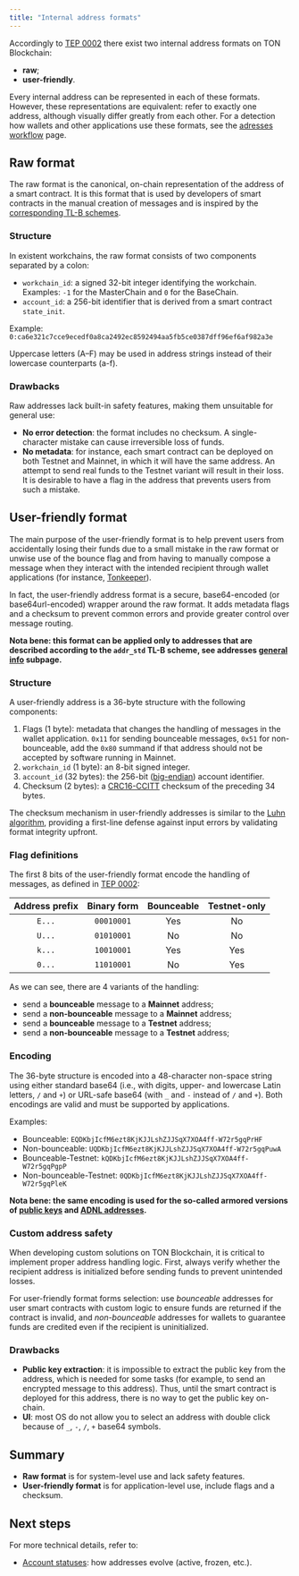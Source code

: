 ```yaml
---
title: "Internal address formats"
---
```


Accordingly to [TEP 0002](https://github.com/ton-blockchain/TEPs/blob/master/text/0002-address.md#smart-contract-addresses)
there exist two internal address formats on TON Blockchain:
- **raw**;
- **user-friendly**.

Every internal address can be represented in each of these formats. However, these representations are equivalent: refer to exactly one address, 
although visually differ greatly from each other.
For a detection how wallets and other applications use these formats, see the [adresses workflow](https://companyname-a7d5b98e.mintlify.app/ecosystem/wallet-apps/addresses-workflow) page.

## Raw format

The raw format is the canonical, on-chain representation of the address of a smart contract.
It is this format that is used by developers of smart contracts in the manual creation
of messages and is inspired by the [corresponding TL-B schemes](https://github.com/ton-blockchain/ton/blob/cac968f77dfa5a14e63db40190bda549f0eaf746/crypto/block/block.tlb#L100-L110).

### Structure

In existent workchains, the raw format consists of two components separated by a colon:

-   `workchain_id`: a signed 32-bit integer identifying the workchain.<br/>
Examples: `-1` for the MasterChain and `0` for the BaseChain.
-   `account_id`: a 256-bit identifier that is derived from a smart contract `state_init`.

Example:
`0:ca6e321c7cce9ecedf0a8ca2492ec8592494aa5fb5ce0387dff96ef6af982a3e`

Uppercase letters (A–F) may be used in address strings instead of their lowercase counterparts (a-f).

### Drawbacks

Raw addresses lack built-in safety features, making them unsuitable for general use:

-   **No error detection**: the format includes no checksum. A single-character mistake can cause irreversible loss of funds.
-   **No metadata**: for instance, each smart contract can be deployed on both Testnet and Mainnet, in which it will have the same address. 
An attempt to send real funds to the Testnet variant will result in their loss. It is desirable to have a flag in the address that prevents users from such a mistake.

## User-friendly format

The main purpose of the user-friendly format is to help prevent users from accidentally losing their funds due to a small mistake
in the raw format or unwise use of the bounce flag and from having to manually compose a message when they interact with the 
intended recipient through wallet applications (for instance, [Tonkeeper](https://tonkeeper.com/)).

In fact, the user-friendly address format is a secure, base64-encoded (or base64url-encoded) wrapper around the raw format. It adds metadata 
flags and a checksum to prevent common errors and provide greater control over message routing.

**Nota bene: this format can be applied only to addresses that are described according to the `addr_std` TL-B scheme, see addresses [general info](https://companyname-a7d5b98e.mintlify.app/ton/addresses/addresses-general-info) subpage.**

### Structure  

A user-friendly address is a 36-byte structure with the following components:  

1. Flags (1 byte): metadata that changes the handling of messages in the wallet application. `0x11` for sending bounceable messages, `0x51` for non-bounceable, add the `0x80` summand if that address should not be accepted by software running in Mainnet.
2. `workchain_id` (1 byte): an 8-bit signed integer.
3. `account_id` (32 bytes): the 256-bit ([big-endian](https://www.freecodecamp.org/news/what-is-endianness-big-endian-vs-little-endian/)) account identifier.
4. Checksum (2 bytes): a [CRC16-CCITT](https://github.com/ton-blockchain/ton-kotlin/blob/main/crypto/src/crc16.kt) checksum of the preceding 34 bytes.

The checksum mechanism in user-friendly addresses is similar to the [Luhn algorithm](https://en.wikipedia.org/wiki/Luhn_algorithm), providing a first-line defense against input errors by validating format integrity upfront.

### Flag definitions

The first 8 bits of the user-friendly format encode the handling of messages, as defined in [TEP 0002](https://github.com/ton-blockchain/TEPs/blob/master/text/0002-address.md#smart-contract-addresses):  

| Address prefix | Binary form | Bounceable | Testnet-only |
|:--------------:|:-----------:|:----------:|:------------:|  
|      `E...`    | `00010001` |    Yes     |      No      |  
|      `U...`    | `01010001` |     No     |      No      |  
|      `k...`    | `10010001` |    Yes     |     Yes      |  
|      `0...`    | `11010001` |     No     |     Yes      |

As we can see, there are 4 variants of the handling:
- send a **bounceable** message to a **Mainnet** address;
- send a **non-bounceable** message to a **Mainnet** address;
- send a **bounceable** message to a **Testnet** address;
- send a **non-bounceable** message to a **Testnet** address;

### Encoding

The 36-byte structure is encoded into a 48-character non-space string using either standard base64 (i.e., with digits, upper- and lowercase Latin letters, `/` and `+`) or URL-safe base64 (with `_` and `-` instead of `/` and `+`). Both encodings are valid and must be supported by applications.

Examples:
-   Bounceable: `EQDKbjIcfM6ezt8KjKJJLshZJJSqX7XOA4ff-W72r5gqPrHF`
-   Non-bounceable: `UQDKbjIcfM6ezt8KjKJJLshZJJSqX7XOA4ff-W72r5gqPuwA`
-   Bounceable-Testnet: `kQDKbjIcfM6ezt8KjKJJLshZJJSqX7XOA4ff-W72r5gqPgpP`
-   Non-bounceable-Testnet: `0QDKbjIcfM6ezt8KjKJJLshZJJSqX7XOA4ff-W72r5gqPleK`

**Nota bene: the same encoding is used for the so-called armored versions of [public keys](https://companyname-a7d5b98e.mintlify.app/techniques/security) and [ADNL addresses](https://companyname-a7d5b98e.mintlify.app/ton/network).**

### Custom address safety

When developing custom solutions on TON Blockchain, it is critical to implement proper address handling logic. First, always verify whether the recipient address is initialized before sending funds to prevent unintended losses.

For user-friendly format forms selection: use _bounceable_ addresses for user smart contracts with custom logic to ensure funds are returned if the contract is invalid, and _non-bounceable_ addresses for wallets to guarantee funds are credited even if the recipient is uninitialized.

### Drawbacks

- **Public key extraction**: it is impossible to extract the public key from the address, which is needed for some tasks (for example, 
to send an encrypted message to this address). Thus, until the smart contract is deployed for this address, there is no way to get the public key on-chain.
- **UI**: most OS do not allow you to select an address with double click because of `_`, `-`, `/`, `+` base64 symbols.

## Summary

- **Raw format** is for system-level use and lack safety features.
- **User-friendly format** is for application-level use, include flags and a checksum.

## Next steps
For more technical details, refer to:
- [Account statuses](/ton/statuses): how addresses evolve (active, frozen, etc.).
